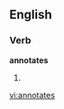 
==English==

===Verb===
'''annotates'''

# {{third-person singular of|[[annotate]]}}

[[vi:annotates]]